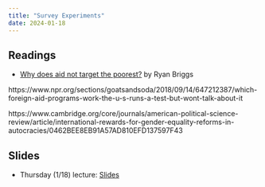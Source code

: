 ```yaml
---
title: "Survey Experiments"
date: 2024-01-18
---
```



## Readings 

- [Why does aid not target the poorest?](https://voxdev.org/topic/institutions-political-economy/why-does-aid-not-target-poorest) by Ryan Briggs

https://www.npr.org/sections/goatsandsoda/2018/09/14/647212387/which-foreign-aid-programs-work-the-u-s-runs-a-test-but-wont-talk-about-it


https://www.cambridge.org/core/journals/american-political-science-review/article/international-rewards-for-gender-equality-reforms-in-autocracies/0462BEE8EB91A57AD810EFD137597F43


## Slides

- Thursday (1/18) lecture: [Slides](/slides/01-intro.html)


